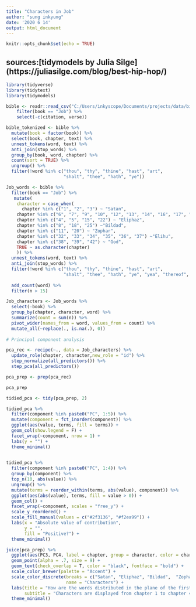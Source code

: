 ```yaml
---
title: "Characters in Job"
author: "sung inkyung"
date: '2020 6 14'
output: html_document
---
```


```r
knitr::opts_chunk$set(echo = TRUE)
```
## sources:[tidymodels by Julia Silge] (https://juliasilge.com/blog/best-hip-hop/)

```r
library(tidyverse)
library(tidytext)
library(tidymodels)
```

```r
bible <- readr::read_csv("C:/Users/inkyscope/Documents/projects/data/bible_kjv_new.csv") %>% 
    filter(book == "Job") %>% 
    select(-c(citation, verse)) 
```

```r
bible_tokenized <- bible %>%
  mutate(book = factor(book)) %>% 
  select(book, chapter, text) %>% 
  unnest_tokens(word, text) %>%
  anti_join(stop_words) %>%
  group_by(book, word, chapter) %>%
  count(sort = TRUE) %>% 
  ungroup() %>% 
  filter(!word %in% c("thou", "thy", "thine", "hast", "art",
                      "shalt", "thee", "hath", "ye")) 
```

```r
Job_words <- bible %>%
  filter(book == "Job") %>%
   mutate(
    character = case_when(
      chapter %in% c("1", "2", "3") ~ "Satan",
    chapter %in% c("6", "7", "9", "10", "12", "13", "14", "16", "17", "19", "21", "23", "24", "26", "27", "28", "29", "30", "31", "40", "41") ~ "Job",
    chapter %in% c("4", "5", "15", "22") ~ "Eliphaz",
    chapter %in% c("8", "18", "25") ~"Bildad",
    chapter %in% c("11", "20") ~ "Zophar",
    chapter %in% c("32", "33", "34", "35", "36", "37") ~"Elihu",
    chapter %in% c("38", "39", "42") ~ "God",
    TRUE ~ as.character(chapter)
    )) %>% 
  unnest_tokens(word, text) %>%
  anti_join(stop_words) %>%
  filter(!word %in% c("thou", "thy", "thine", "hast", "art",
                      "shalt", "thee", "hath", "ye", "yea", "thereof", "job", "god", "day", "doth", "canst", "cometh", "wilt", "eye")) %>% 
  
  add_count(word) %>% 
  filter(n > 15)

Job_characters <- Job_words %>% 
  select(-book) %>% 
  group_by(chapter, character, word) %>% 
  summarize(count = sum(n)) %>% 
  pivot_wider(names_from = word, values_from = count) %>% 
  mutate_all(~replace(., is.na(.), 0))
  
# Principal component analysis

pca_rec <- recipe(~., data = Job_characters) %>% 
  update_role(chapter, character,new_role = "id") %>% 
  step_normalize(all_predictors()) %>% 
  step_pca(all_predictors())

pca_prep <- prep(pca_rec)

pca_prep 

```
```r
tidied_pca <- tidy(pca_prep, 2)

tidied_pca %>% 
  filter(component %in% paste0("PC", 1:5)) %>% 
  mutate(component = fct_inorder(component)) %>% 
  ggplot(aes(value, terms, fill = terms)) +
  geom_col(show.legend = F) +
  facet_wrap(~component, nrow = 1) +
  labs(y = "") +
  theme_minimal()
  

```
```r
tidied_pca %>% 
  filter(component %in% paste0("PC", 1:4)) %>% 
  group_by(component) %>% 
  top_n(10, abs(value)) %>% 
  ungroup() %>% 
  mutate(terms = reorder_within(terms, abs(value), component)) %>% 
  ggplot(aes(abs(value), terms, fill = value > 0)) +
  geom_col() +
  facet_wrap(~component, scales = "free_y") +
  scale_y_reordered() +
  scale_fill_manual(values = c("#2f3136", "#f2ea99")) +
  labs(x = "Absolute value of contribution",
       y = "",
       fill = "Positive?") +
  theme_minimal()
```
```r
juice(pca_prep) %>% 
  ggplot(aes(PC3, PC4, label = chapter, group = character, color = character)) +
  geom_point(alpha = .7, size = 9) +
  geom_text(check_overlap = T, color = "black", fontface = "bold") +
  scale_color_brewer(palette = "Accent") +
  scale_color_discrete(breaks = c("Satan", "Eliphaz", "Bildad",  "Zophar", "Elihu", "God", "Job"),
                       name = "Characters") +
  labs(title = "How are the words distributed in the plane of the first two components over chapters in Job",
       subtitle = "Characters are displayed from chapter 1 to chapter 42") +
  theme_minimal() 
  
```

